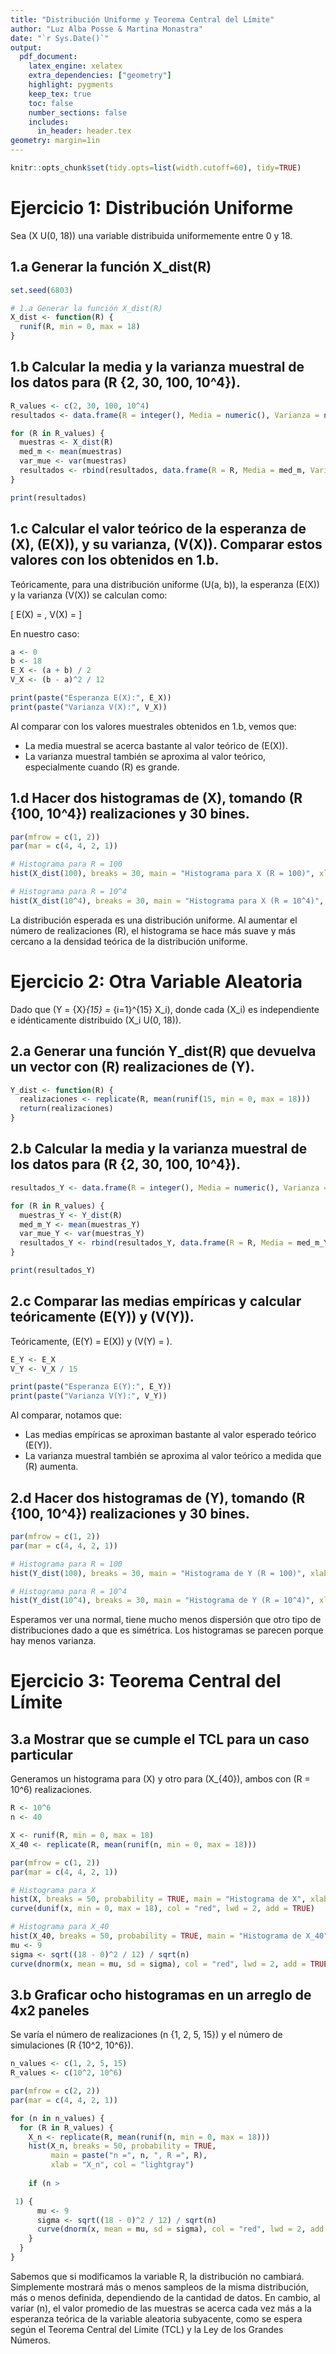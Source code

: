 ```yaml
---
title: "Distribución Uniforme y Teorema Central del Límite"
author: "Luz Alba Posse & Martina Monastra"
date: "`r Sys.Date()`"
output:
  pdf_document:
    latex_engine: xelatex
    extra_dependencies: ["geometry"]
    highlight: pygments
    keep_tex: true
    toc: false
    number_sections: false
    includes:
      in_header: header.tex
geometry: margin=1in
---
```


```r
knitr::opts_chunk$set(tidy.opts=list(width.cutoff=60), tidy=TRUE)
```

# Ejercicio 1: Distribución Uniforme

Sea \(X \sim U(0, 18)\) una variable distribuida uniformemente entre 0 y 18.

## 1.a Generar la función X_dist(R)
```r
set.seed(6803)

# 1.a Generar la función X_dist(R)
X_dist <- function(R) {
  runif(R, min = 0, max = 18)
}
```

## 1.b Calcular la media y la varianza muestral de los datos para \(R \in \{2, 30, 100, 10^4\}\).

```r
R_values <- c(2, 30, 100, 10^4)
resultados <- data.frame(R = integer(), Media = numeric(), Varianza = numeric())

for (R in R_values) {
  muestras <- X_dist(R)
  med_m <- mean(muestras)
  var_mue <- var(muestras)
  resultados <- rbind(resultados, data.frame(R = R, Media = med_m, Varianza = var_mue))
}

print(resultados)
```

## 1.c Calcular el valor teórico de la esperanza de \(X\), \(E(X)\), y su varianza, \(V(X)\). Comparar estos valores con los obtenidos en 1.b.

Teóricamente, para una distribución uniforme \(U(a, b)\), la esperanza \(E(X)\) y la varianza \(V(X)\) se calculan como:

\[
E(X) = \frac{a + b}{2}, \quad V(X) = \frac{(b - a)^2}{12}
\]

En nuestro caso:

```r
a <- 0
b <- 18
E_X <- (a + b) / 2
V_X <- (b - a)^2 / 12

print(paste("Esperanza E(X):", E_X))
print(paste("Varianza V(X):", V_X))
```

Al comparar con los valores muestrales obtenidos en 1.b, vemos que:

- La media muestral se acerca bastante al valor teórico de \(E(X)\).
- La varianza muestral también se aproxima al valor teórico, especialmente cuando \(R\) es grande.

## 1.d Hacer dos histogramas de \(X\), tomando \(R \in \{100, 10^4\}\) realizaciones y 30 bines.

```r
par(mfrow = c(1, 2))  
par(mar = c(4, 4, 2, 1))  

# Histograma para R = 100
hist(X_dist(100), breaks = 30, main = "Histograma para X (R = 100)", xlab = "Valores de X", col = "blue")

# Histograma para R = 10^4
hist(X_dist(10^4), breaks = 30, main = "Histograma para X (R = 10^4)", xlab = "Valores de X", col = "green")
```

La distribución esperada es una distribución uniforme. Al aumentar el número de realizaciones \(R\), el histograma se hace más suave y más cercano a la densidad teórica de la distribución uniforme.

# Ejercicio 2: Otra Variable Aleatoria

Dado que \(Y = \bar{X}_{15} = \frac{1}{15} \sum_{i=1}^{15} X_i\), donde cada \(X_i\) es independiente e idénticamente distribuido \(X_i \sim U(0, 18)\).

## 2.a Generar una función Y_dist(R) que devuelva un vector con \(R\) realizaciones de \(Y\).

```r
Y_dist <- function(R) {
  realizaciones <- replicate(R, mean(runif(15, min = 0, max = 18)))
  return(realizaciones)
}
```

## 2.b Calcular la media y la varianza muestral de los datos para \(R \in \{2, 30, 100, 10^4\}\).

```r
resultados_Y <- data.frame(R = integer(), Media = numeric(), Varianza = numeric())

for (R in R_values) {
  muestras_Y <- Y_dist(R)
  med_m_Y <- mean(muestras_Y)
  var_mue_Y <- var(muestras_Y)
  resultados_Y <- rbind(resultados_Y, data.frame(R = R, Media = med_m_Y, Varianza = var_mue_Y))
}

print(resultados_Y)
```

## 2.c Comparar las medias empíricas y calcular teóricamente \(E(Y)\) y \(V(Y)\).

Teóricamente, \(E(Y) = E(X)\) y \(V(Y) = \frac{V(X)}{15}\).

```r
E_Y <- E_X  
V_Y <- V_X / 15  

print(paste("Esperanza E(Y):", E_Y))
print(paste("Varianza V(Y):", V_Y))
```

Al comparar, notamos que:

- Las medias empíricas se aproximan bastante al valor esperado teórico \(E(Y)\).
- La varianza muestral también se aproxima al valor teórico a medida que \(R\) aumenta.

## 2.d Hacer dos histogramas de \(Y\), tomando \(R \in \{100, 10^4\}\) realizaciones y 30 bines.

```r
par(mfrow = c(1, 2))  
par(mar = c(4, 4, 2, 1)) 

# Histograma para R = 100
hist(Y_dist(100), breaks = 30, main = "Histograma de Y (R = 100)", xlab = "Y", col = "magenta")

# Histograma para R = 10^4
hist(Y_dist(10^4), breaks = 30, main = "Histograma de Y (R = 10^4)", xlab = "Y", col = "blue")
```

Esperamos ver una normal, tiene mucho menos dispersión que otro tipo de distribuciones dado a que es simétrica. Los histogramas se parecen porque hay menos varianza. 

# Ejercicio 3: Teorema Central del Límite

## 3.a Mostrar que se cumple el TCL para un caso particular

Generamos un histograma para \(X\) y otro para \(X_{40}\), ambos con \(R = 10^6\) realizaciones.

```r
R <- 10^6
n <- 40

X <- runif(R, min = 0, max = 18)
X_40 <- replicate(R, mean(runif(n, min = 0, max = 18)))

par(mfrow = c(1, 2))
par(mar = c(4, 4, 2, 1))  

# Histograma para X
hist(X, breaks = 50, probability = TRUE, main = "Histograma de X", xlab = "X", col = "lightblue")
curve(dunif(x, min = 0, max = 18), col = "red", lwd = 2, add = TRUE)

# Histograma para X_40
hist(X_40, breaks = 50, probability = TRUE, main = "Histograma de X_40", xlab = "X_40", col = "lightgreen")
mu <- 9  
sigma <- sqrt((18 - 0)^2 / 12) / sqrt(n)  
curve(dnorm(x, mean = mu, sd = sigma), col = "red", lwd = 2, add = TRUE)
```

## 3.b Graficar ocho histogramas en un arreglo de 4x2 paneles

Se varía el número de realizaciones \(n \in \{1, 2, 5, 15}\) y el número de simulaciones \(R \in \{10^2, 10^6}\).

```r
n_values <- c(1, 2, 5, 15)
R_values <- c(10^2, 10^6)

par(mfrow = c(2, 2)) 
par(mar = c(4, 4, 2, 1)) 

for (n in n_values) {
  for (R in R_values) {
    X_n <- replicate(R, mean(runif(n, min = 0, max = 18)))
    hist(X_n, breaks = 50, probability = TRUE,
         main = paste("n =", n, ", R =", R),
         xlab = "X_n", col = "lightgray")
    
    if (n >

 1) {
      mu <- 9  
      sigma <- sqrt((18 - 0)^2 / 12) / sqrt(n)  
      curve(dnorm(x, mean = mu, sd = sigma), col = "red", lwd = 2, add = TRUE)
    }
  }
}
```

Sabemos que si modificamos la variable R, la distribución no cambiará. Simplemente mostrará más o menos sampleos de la misma distribución, más o menos definida, dependiendo de la cantidad de datos. En cambio, al variar \(n\), el valor promedio de las muestras se acerca cada vez más a la esperanza teórica de la variable aleatoria subyacente, como se espera según el Teorema Central del Límite (TCL) y la Ley de los Grandes Números.
